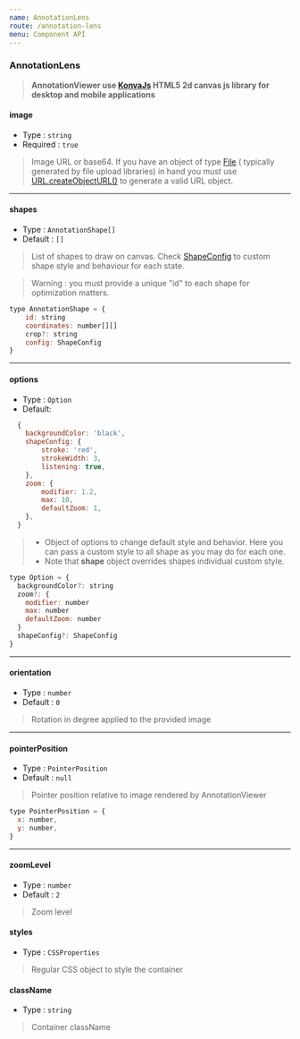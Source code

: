 ```yaml
---
name: AnnotationLens
route: /annotation-lens
menu: Component API
---
```


### AnnotationLens

> **AnnotationViewer use [KonvaJs](https://konvajs.org) HTML5 2d canvas js library for desktop and mobile applications**

#### image

- Type : `string`
- Required : `true`

> Image URL or base64. If you have an object of type [File](https://developer.mozilla.org/fr/docs/Web/API/File) ( typically generated by file upload libraries) in hand you must use [URL.createObjectURL()](https://developer.mozilla.org/fr/docs/Web/API/URL/createObjectURL) to generate a valid URL object.

---

#### shapes

- Type : `AnnotationShape[]`
- Default : `[]`

> List of shapes to draw on canvas. Check [ShapeConfig](https://konvajs.org/api/Konva.Line.html#main) to custom shape style and behaviour for each state.

> Warning : you must provide a unique "id" to each shape for optimization matters.

```js
type AnnotationShape = {
    id: string
    coordinates: number[][]
    crop?: string
    config: ShapeConfig
}
```

---

#### options

- Type : `Option`
- Default:

```javascript
  {
    backgroundColor: 'black',
    shapeConfig: {
        stroke: 'red',
        strokeWidth: 3,
        listening: true,
    },
    zoom: {
        modifier: 1.2,
        max: 10,
        defaultZoom: 1,
    },
  }
```

> - Object of options to change default style and behavior. Here you can pass a custom style to all shape as you may do for each one.
> - Note that **shape** object overrides shapes individual custom style.

```js
type Option = {
  backgroundColor?: string
  zoom?: {
    modifier: number
    max: number
    defaultZoom: number
  }
  shapeConfig?: ShapeConfig
}
```

---

#### orientation

- Type : `number`
- Default : `0`

> Rotation in degree applied to the provided image

---

#### pointerPosition

- Type : `PointerPosition`
- Default : `null`

> Pointer position relative to image rendered by AnnotationViewer

```javascript
type PointerPosition = {
  x: number,
  y: number,
}
```

---

#### zoomLevel

- Type : `number`
- Default : `2`

> Zoom level

#### styles

- Type : `CSSProperties`

> Regular CSS object to style the container

#### className

- Type : `string`

> Container className
